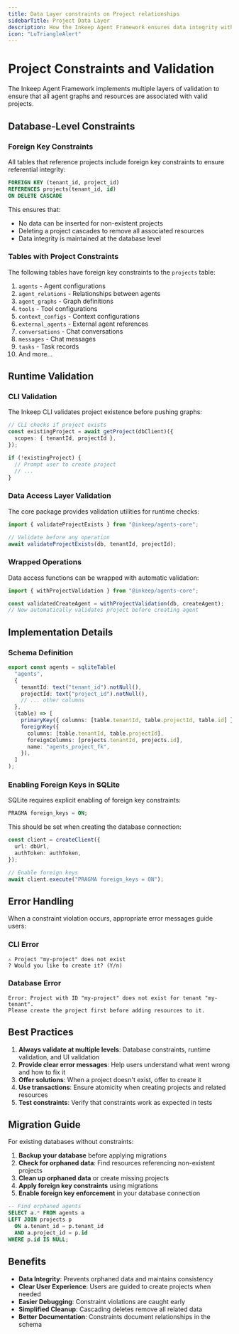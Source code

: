 ```yaml
---
title: Data Layer constraints on Project relationships
sidebarTitle: Project Data Layer
description: How the Inkeep Agent Framework ensures data integrity with project constraints
icon: "LuTriangleAlert"
---
```


# Project Constraints and Validation

The Inkeep Agent Framework implements multiple layers of validation to ensure that all agent graphs and resources are associated with valid projects.

## Database-Level Constraints

### Foreign Key Constraints

All tables that reference projects include foreign key constraints to ensure referential integrity:

```sql
FOREIGN KEY (tenant_id, project_id)
REFERENCES projects(tenant_id, id)
ON DELETE CASCADE
```

This ensures that:

- No data can be inserted for non-existent projects
- Deleting a project cascades to remove all associated resources
- Data integrity is maintained at the database level

### Tables with Project Constraints

The following tables have foreign key constraints to the `projects` table:

1. `agents` - Agent configurations
2. `agent_relations` - Relationships between agents
3. `agent_graphs` - Graph definitions
4. `tools` - Tool configurations
5. `context_configs` - Context configurations
6. `external_agents` - External agent references
7. `conversations` - Chat conversations
8. `messages` - Chat messages
9. `tasks` - Task records
10. And more...

## Runtime Validation

### CLI Validation

The Inkeep CLI validates project existence before pushing graphs:

```typescript
// CLI checks if project exists
const existingProject = await getProject(dbClient)({
  scopes: { tenantId, projectId },
});

if (!existingProject) {
  // Prompt user to create project
  // ...
}
```

### Data Access Layer Validation

The core package provides validation utilities for runtime checks:

```typescript
import { validateProjectExists } from "@inkeep/agents-core";

// Validate before any operation
await validateProjectExists(db, tenantId, projectId);
```

### Wrapped Operations

Data access functions can be wrapped with automatic validation:

```typescript
import { withProjectValidation } from "@inkeep/agents-core";

const validatedCreateAgent = withProjectValidation(db, createAgent);
// Now automatically validates project before creating agent
```

## Implementation Details

### Schema Definition

```typescript
export const agents = sqliteTable(
  "agents",
  {
    tenantId: text("tenant_id").notNull(),
    projectId: text("project_id").notNull(),
    // ... other columns
  },
  (table) => [
    primaryKey({ columns: [table.tenantId, table.projectId, table.id] }),
    foreignKey({
      columns: [table.tenantId, table.projectId],
      foreignColumns: [projects.tenantId, projects.id],
      name: "agents_project_fk",
    }),
  ]
);
```

### Enabling Foreign Keys in SQLite

SQLite requires explicit enabling of foreign key constraints:

```sql
PRAGMA foreign_keys = ON;
```

This should be set when creating the database connection:

```typescript
const client = createClient({
  url: dbUrl,
  authToken: authToken,
});

// Enable foreign keys
await client.execute("PRAGMA foreign_keys = ON");
```

## Error Handling

When a constraint violation occurs, appropriate error messages guide users:

### CLI Error

```
⚠ Project "my-project" does not exist
? Would you like to create it? (Y/n)
```

### Database Error

```
Error: Project with ID "my-project" does not exist for tenant "my-tenant".
Please create the project first before adding resources to it.
```

## Best Practices

1. **Always validate at multiple levels**: Database constraints, runtime validation, and UI validation
2. **Provide clear error messages**: Help users understand what went wrong and how to fix it
3. **Offer solutions**: When a project doesn't exist, offer to create it
4. **Use transactions**: Ensure atomicity when creating projects and related resources
5. **Test constraints**: Verify that constraints work as expected in tests

## Migration Guide

For existing databases without constraints:

1. **Backup your database** before applying migrations
2. **Check for orphaned data**: Find resources referencing non-existent projects
3. **Clean up orphaned data** or create missing projects
4. **Apply foreign key constraints** using migrations
5. **Enable foreign key enforcement** in your database connection

```sql
-- Find orphaned agents
SELECT a.* FROM agents a
LEFT JOIN projects p
  ON a.tenant_id = p.tenant_id
  AND a.project_id = p.id
WHERE p.id IS NULL;
```

## Benefits

- **Data Integrity**: Prevents orphaned data and maintains consistency
- **Clear User Experience**: Users are guided to create projects when needed
- **Easier Debugging**: Constraint violations are caught early
- **Simplified Cleanup**: Cascading deletes remove all related data
- **Better Documentation**: Constraints document relationships in the schema
